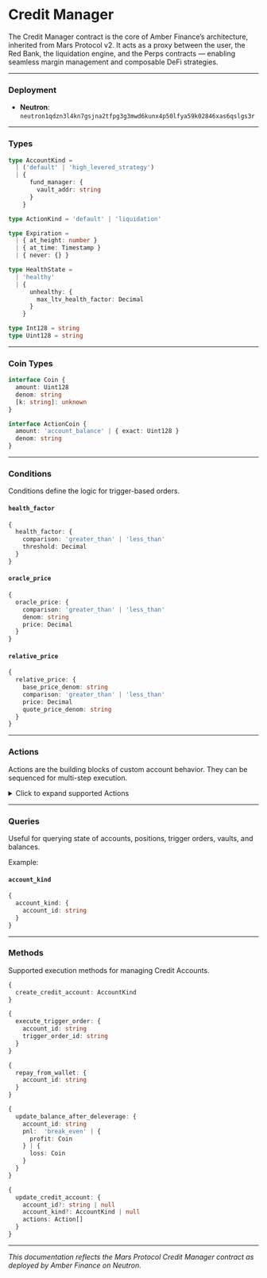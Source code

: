# Credit Manager

The Credit Manager contract is the core of Amber Finance’s architecture, inherited from Mars Protocol v2. It acts as a proxy between the user, the Red Bank, the liquidation engine, and the Perps contracts — enabling seamless margin management and composable DeFi strategies.

---

### Deployment

- **Neutron**: `neutron1qdzn3l4kn7gsjna2tfpg3g3mwd6kunx4p50lfya59k02846xas6qslgs3r`

---

### Types

```ts
type AccountKind =
  | ('default' | 'high_levered_strategy')
  | {
      fund_manager: {
        vault_addr: string
      }
    }

type ActionKind = 'default' | 'liquidation'

type Expiration =
  | { at_height: number }
  | { at_time: Timestamp }
  | { never: {} }

type HealthState =
  | 'healthy'
  | {
      unhealthy: {
        max_ltv_health_factor: Decimal
      }
    }

type Int128 = string    
type Uint128 = string
````

---

### Coin Types

```ts
interface Coin {
  amount: Uint128
  denom: string
  [k: string]: unknown
}

interface ActionCoin {
  amount: 'account_balance' | { exact: Uint128 }
  denom: string
}
```

---

### Conditions

Conditions define the logic for trigger-based orders.

#### `health_factor`

```ts
{
  health_factor: {
    comparison: 'greater_than' | 'less_than'
    threshold: Decimal
  }
}
```

#### `oracle_price`

```ts
{
  oracle_price: {
    comparison: 'greater_than' | 'less_than'
    denom: string
    price: Decimal
  }
}
```

#### `relative_price`

```ts
{
  relative_price: {
    base_price_denom: string
    comparison: 'greater_than' | 'less_than'
    price: Decimal
    quote_price_denom: string
  }
}
```

---

### Actions

Actions are the building blocks of custom account behavior. They can be sequenced for multi-step execution.

<details>
<summary>Click to expand supported Actions</summary>

```ts
{
  borrow: Coin
}

{
  claim_astro_lp_rewards: {
    lp_denom: string
  }
}

{
  claim_rewards: {}
}

{
  create_trigger_order: {
    actions: Action[]
    conditions: Condition[]
    keeper_fee: Coin
  }
}

{
  delete_trigger_order: {
    trigger_order_id: string
  }
}

{
  deposit: Coin
}

{
  deposit_to_perp_vault: {
    coin: ActionCoin
    max_receivable_shares?: Uint128 | null
  }
}

{
  enter_vault: {
    coin: ActionCoin
    vault: string
  }
}

{
  execute_perp_order: {
    denom: string
    order_size: Int128
    reduce_only?: boolean | null
  }
}

{
  exit_vault: {
    amount: Uint128
    vault: string
  }
}

{
  exit_vault_unlocked: {
    id: number
    vault: VaultBaseForString
  }
}

{
  lend: ActionCoin
}

{
  liquidate: {
    debt_coin: Coin
    liquidatee_account_id: string
    request: {
      deposit: string
    } | {
      lend: string
    } | {
      vault: {
        position_type: 'u_n_l_o_c_k_e_d' | 'l_o_c_k_e_d' | 'u_n_l_o_c_k_i_n_g'
        request_vault: string
      }
    } | {
      staked_astro_lp: string
    }
  }
}

{
  provide_liquidity: {
    coins_in: ActionCoin[]
    lp_token_out: string
    slippage: Decimal
  }
}

{
  reclaim: ActionCoin
}

{
  refund_all_coin_balances: {}
}

{
  repay: {
    coin: ActionCoin
    recipient_account_id?: string | null
  }
}

{
  request_vault_unlock: {
    amount: Uint128
    vault: string
  }
}

{
  stake_astro_lp: {
    lp_token: ActionCoin
  }
}

{
  swap_exact_in: {
    coin_in: ActionCoin
    denom_out: string
    min_receive: Uint128
    route?: {
      astro: {
        swaps: [
          {
            from: string
            to: string
          },
          ...
        ]
      }
    } | null
  }
}

{
  unlock_from_perp_vault: {
    shares: Uint128
  }
}

{
  unstake_astro_lp: {
    lp_token: ActionCoin
  }
}

{
  withdraw: ActionCoin
}

{
  withdraw_from_perp_vault: {
    min_receive?: Uint128 | null
  }
}

{
  withdraw_liquidity: {
    lp_token: ActionCoin
    slippage: Decimal
  }
}

{
  withdraw_to_wallet: {
    coin: ActionCoin
    recipient: string
  }
}
```

</details>

---

### Queries

Useful for querying state of accounts, positions, trigger orders, vaults, and balances.

Example:

#### `account_kind`

```ts
{
  account_kind: {
    account_id: string
  }
}
```

---

### Methods

Supported execution methods for managing Credit Accounts.

```ts
{
  create_credit_account: AccountKind
}

{
  execute_trigger_order: {
    account_id: string
    trigger_order_id: string
  }
}

{
  repay_from_wallet: {
    account_id: string
  }
}

{
  update_balance_after_deleverage: {
    account_id: string
    pnl:  'break_even' | { 
      profit: Coin
    } | {
      loss: Coin
    }
  }
}

{
  update_credit_account: {
    account_id?: string | null
    account_kind?: AccountKind | null
    actions: Action[]
  }
}
```

---

*This documentation reflects the Mars Protocol Credit Manager contract as deployed by Amber Finance on Neutron.*

```